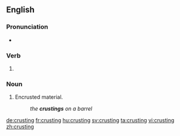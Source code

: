 ==English==

===Pronunciation===
* {{IPA|/ˈkɹʌstɪŋ/|lang=en}}

===Verb===
{{head|en|present participle}}

# {{present participle of|crust|lang=en|nocat=1}}

===Noun===
{{en-noun}}

# Encrusted material.
#: ''the '''crustings''' on a barrel''

[[de:crusting]]
[[fr:crusting]]
[[hu:crusting]]
[[sv:crusting]]
[[ta:crusting]]
[[vi:crusting]]
[[zh:crusting]]